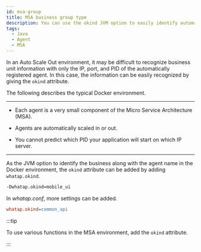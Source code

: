 ```yaml
---
id: msa-group
title: MSA business group type
description: You can use the okind JVM option to easily identify automatically registered Java agents for each business unit in the Auto Scale Out environment. This setting that is useful for agent management in the Docker environment, is useful to distinguish the agent's role or the service group.
tags:
  - Java
  - Agent
  - MSA
---
```


In an Auto Scale Out environment, it may be difficult to recognize business unit information with only the IP, port, and PID of the automatically registered agent. In this case, the information can be easily recognized by giving the `okind` attribute.

The following describes the typical Docker environment.

---

- Each agent is a very small component of the Micro Service Architecture (MSA).

- Agents are automatically scaled in or out.

- You cannot predict which PID your application will start on which IP server.

---

As the JVM option to identify the business along with the agent name in the Docker environment, the `okind` attribute can be added by adding `whatap.okind`.

```bash title='JAVA_OPTS'
-Dwhatap.okind=mobile_ui
```

In _whatap.conf_, more settings can be added.

```ini title='whatap.conf'
whatap.okind=common_api
```

:::tip

To use various functions in the MSA environment, add the `okind` attribute.

:::
